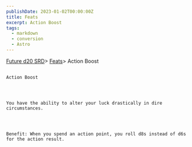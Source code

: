 ```yaml
---
publishDate: 2023-01-02T00:00:00Z
title: Feats
excerpt: Action Boost
tags:
  - markdown
  - conversion
  - Astro
---
```







[Future d20 SRD](/#futureD20)> [Feats](future-d20-srd-feats-index)> Action Boost
    




## 
    Action Boost
   



    You have the ability to alter your luck drastically in dire circumstances.
   



    Benefit: When you spend an action point, you roll d8s instead of d6s for the action result.
   





